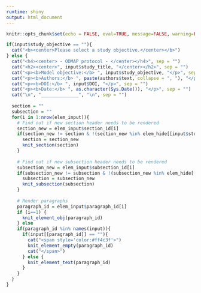 ```yaml
---
runtime: shiny
output: html_document
---
```

```r
knitr::opts_chunk$set(echo = FALSE, eval=TRUE, message=FALSE, warning=FALSE)
```


```r
if(input$study_objective == ""){
  cat("<b><center>Please select a study objective.</center></b>")
} else {
  cat("<h4><center> - ODMAP protocol - </center></h4>", sep = "")
  cat("<h2><center>", input$study_title, "</center></h2>", sep = "")
  cat("<p><b>Model objective:</b> ", input$study_objective, "</p>", sep = "")
  cat("<p><b>Authors:</b> ", paste(authors$text, collapse = ", "), "</p>", sep = "")
  cat("<p><b>DOI:</b> ", input$DOI, "</p>", sep = "")
  cat("<p><b>Date:</b> ", as.character(Sys.Date()), "</p>", sep = "")
  cat("\n", "______________", "\n", sep = "")
  
  section = ""
  subsection = ""
  for(i in 1:nrow(elem_input)){
    # Find out if new section header needs to be rendered
    section_new = elem_input$section_id[i]
    if(section_new != section & !(section_new %in% elem_hide[[input$study_objective]])){
      section = section_new
      knit_section(section)
    }
    
    # Find out if new subsection header needs to be rendered
    subsection_new = elem_input$subsection_id[i]
    if(subsection_new != subsection & !(subsection_new %in% elem_hide[[input$study_objective]])){
      subsection = subsection_new
      knit_subsection(subsection)
    }
    
    # Render paragraphs
    paragraph_id = elem_input$paragraph_id[i]
    if (i==1) {
      knit_element_obj(paragraph_id)
    } else
    if(paragraph_id %in% names(input)){
      if(input[[paragraph_id]] == ""){
        cat("<span style='color:#ff4c3f'>")
        knit_element_empty(paragraph_id)
        cat("</span>")
      } else {
        knit_element_text(paragraph_id)
      }
    }
  }
}
```